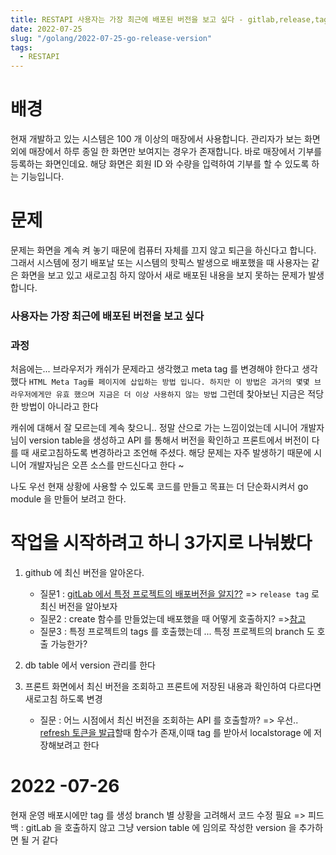 ```yaml
---
title: RESTAPI 사용자는 가장 최근에 배포된 버전을 보고 싶다 - gitlab,release,tags
date: 2022-07-25
slug: "/golang/2022-07-25-go-release-version"
tags:
  - RESTAPI
---
```


# 배경
현재 개발하고 있는 시스템은
100 개 이상의 매장에서 사용합니다.
관리자가 보는 화면 외에
매장에서 하루 종일 한 화면만 보여지는 경우가 존재합니다.
바로 매장에서 기부를 등록하는 화면인데요.
해당 화면은 
회원 ID 와 수량을 입력하여 기부를 할 수 있도록 하는 기능입니다.

# 문제
문제는
화면을 계속 켜 놓기 때문에
컴퓨터 자체를 끄지 않고 퇴근을 하신다고 합니다. 
그래서 
시스템에 정기 배포날
또는 시스템의 핫픽스 발생으로 배포했을 때 
사용자는 같은 화면을 보고 있고 새로고침 하지 않아서 
새로 배포된 내용을 보지 못하는 문제가 발생합니다.

### 사용자는 가장 최근에 배포된 버전을 보고 싶다

### 과정

 처음에는...
브라우저가 캐쉬가 문제라고 생각했고
meta tag 를 변경해야 한다고 생각했다
`HTML Meta Tag를 페이지에 삽입하는 방법 입니다. 하지만 이 방법은 과거의 몇몇 브라우저에게만 유효 했으며 지금은 더 이상 사용하지 않는 방법`
그런데 찾아보닌 지금은 적당한 방법이 아니라고 한다

캐쉬에 대해서 잘 모르는데 계속 찾으니.. 정말 산으로 가는 느낌이었는데
시니어 개발자님이
 version table을 생성하고 API 를 통해서 버전을 확인하고 프론트에서 버전이 다를 때 새로고침하도록 변경하라고 조언해 주셨다.
해당 문제는 자주 발생하기 때문에
시니어 개발자님은 오픈 소스를 만드신다고 한다 ~

나도 우선 현재 상황에 사용할 수 있도록 코드를 만들고
목표는 더 단순화시켜서 go module 을 만들어 보려고 한다.

# 작업을 시작하려고 하니 3가지로 나눠봤다
1. github 에  최신 버전을 알아온다.
    - 질문1 : [gitLab 에서 특정 프로젝트의 배포버전을 알지??](https://gwiyeomgo.github.io/git/2022-07-25-gitlab-how-to-know-latest-release-version) => `release tag` 로 최신 버전을 알아보자
    - 질문2 : create 함수를 만들었는데 배포했을 때 어떻게 호출하지?
        =>[참고]( https://dejavuqa.tistory.com/143)
    - 질문3 : 특정 프로젝트의 tags 를 호출했는데 ... 특정 프로젝트의 branch 도 호출 가능한가?

2. db table 에서 version 관리를 한다
3. 프론트 화면에서 최신 버전을 조회하고 프론트에 저장된 내용과 확인하여 다르다면 새로고침 하도록 변경
    - 질문 : 어느 시점에서 최신 버전을 조회하는 API 를 호출할까? => 우선.. [refresh 토큰을 발급]()할때 함수가 존재,이때 tag 를 받아서 localstorage 에 저장해보려고 한다


# 2022 -07-26
현재 운영 배포시에만 tag 를 생성
branch 별 상황을 고려해서 코드 수정 필요
=> 피드백 :  gitLab 을 호출하지 않고
그냥 version table 에 임의로 작성한 version 을 추가하면 될 거 같다